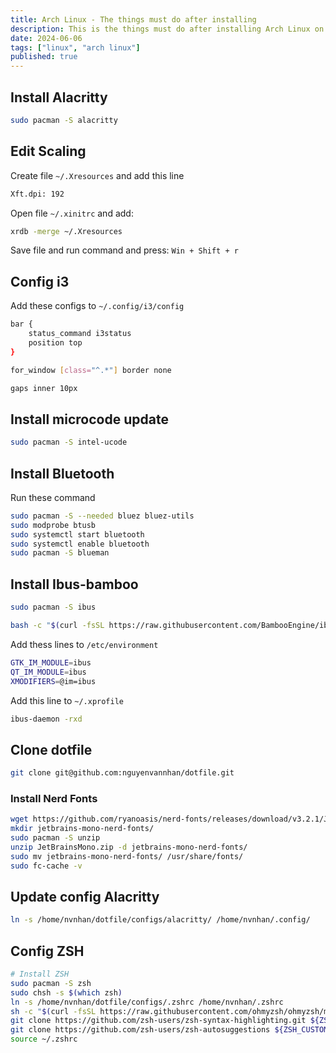 ```yaml
---
title: Arch Linux - The things must do after installing  
description: This is the things must do after installing Arch Linux on macbook 2015 Pro
date: 2024-06-06
tags: ["linux", "arch linux"]
published: true
---
```


## Install Alacritty

```bash
sudo pacman -S alacritty
```

## Edit Scaling

Create file `~/.Xresources` and add this line

```bash
Xft.dpi: 192
```

Open file `~/.xinitrc` and add:

```bash
xrdb -merge ~/.Xresources
```


Save file and run command and press: `Win + Shift + r` 

## Config i3

Add these configs to `~/.config/i3/config`

```bash
bar {
    status_command i3status
    position top
}

for_window [class="^.*"] border none

gaps inner 10px
```

## Install microcode update

```bash
sudo pacman -S intel-ucode
```

## Install Bluetooth

Run these command

```bash
sudo pacman -S --needed bluez bluez-utils
sudo modprobe btusb
sudo systemctl start bluetooth
sudo systemctl enable bluetooth
sudo pacman -S blueman
```

## Install Ibus-bamboo

```bash
sudo pacman -S ibus

bash -c "$(curl -fsSL https://raw.githubusercontent.com/BambooEngine/ibus-bamboo/master/archlinux/install.sh)"
```

Add thess lines to `/etc/environment`

```bash
GTK_IM_MODULE=ibus
QT_IM_MODULE=ibus
XMODIFIERS=@im=ibus
```

Add this line to `~/.xprofile`

```bash
ibus-daemon -rxd
```

## Clone dotfile

```bash
git clone git@github.com:nguyenvannhan/dotfile.git
```

### Install Nerd Fonts


```bash
wget https://github.com/ryanoasis/nerd-fonts/releases/download/v3.2.1/JetBrainsMono.zip
mkdir jetbrains-mono-nerd-fonts/
sudo pacman -S unzip
unzip JetBrainsMono.zip -d jetbrains-mono-nerd-fonts/
sudo mv jetbrains-mono-nerd-fonts/ /usr/share/fonts/
sudo fc-cache -v
```

## Update config Alacritty

```bash
ln -s /home/nvnhan/dotfile/configs/alacritty/ /home/nvnhan/.config/
```

## Config ZSH

```bash
# Install ZSH
sudo pacman -S zsh
sudo chsh -s $(which zsh)
ln -s /home/nvnhan/dotfile/configs/.zshrc /home/nvnhan/.zshrc
sh -c "$(curl -fsSL https://raw.githubusercontent.com/ohmyzsh/ohmyzsh/master/tools/install.sh)"
git clone https://github.com/zsh-users/zsh-syntax-highlighting.git ${ZSH_CUSTOM:-~/.oh-my-zsh/custom}/plugins/zsh-syntax-highlighting
git clone https://github.com/zsh-users/zsh-autosuggestions ${ZSH_CUSTOM:-~/.oh-my-zsh/custom}/plugins/zsh-autosuggestions
source ~/.zshrc
```
